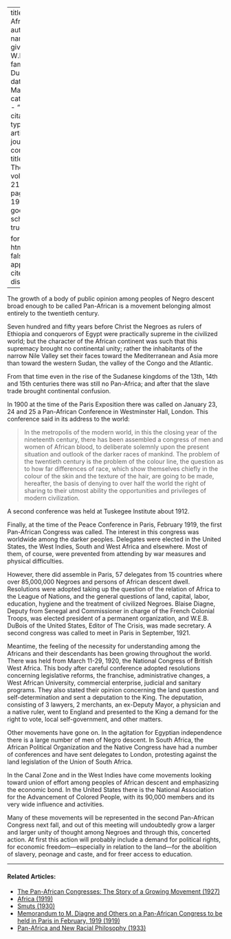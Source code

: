 
---
title: 'Pan-Africa'
author:
  - name:
      given: W.E.B.
      family: Du Bois
date: Mar. 1921
categories: 
  - ""
citation: 
  type: article-journal
  container-title: The Crisis
  volume: 21
  issue: 5
  page: 198-199
google-scholar: true

format:
  html:
    toc: false
    appendix-cite-as: display
---


The growth of a body of public opinion among peoples of Negro descent broad enough to be called Pan-African is a movement belonging almost entirely to the twentieth century.

Seven hundred and fifty years before Christ the Negroes as rulers of Ethiopia and conquerors of Egypt were practically supreme in the civilized world; but the character of the African continent was such that this supremacy brought no continental unity; rather the inhabitants of the narrow Nile Valley set their faces toward the Mediterranean and Asia more than toward the western Sudan, the valley of the Congo and the Atlantic.

From that time even in the rise of the Sudanese kingdoms of the 13th, 14th and 15th centuries there was still no Pan-Africa; and after that the slave trade brought continental confusion.

In 1900 at the time of the Paris Exposition there was called on January 23, 24 and 25 a Pan-African Conference in Westminster Hall, London. This conference said in its address to the world:

> In the metropolis of the modern world, in this the closing year of the nineteenth century, there has been assembled a congress of men and women of African blood, to deliberate solemnly upon the present situation and outlook of the darker races of mankind. The problem of the twentieth century is the problem of the colour line, the question as to how far differences of race, which show themselves chiefly in the colour of the skin and the texture of the hair, are going to be made, hereafter, the basis of denying to over half the world the right of sharing to their utmost ability the opportunities and privileges of modern civilization.

A second conference was held at Tuskegee Institute about 1912.

Finally, at the time of the Peace Conference in Paris, February 1919, the first Pan-African Congress was called. The interest in this congress was worldwide among the darker peoples. Delegates were elected in the United States, the West Indies, South and West Africa and elsewhere. Most of them, of course, were prevented from attending by war measures and physical difficulties.

However, there did assemble in Paris, 57 delegates from 15 countries where over 85,000,000 Negroes and persons of African descent dwell. Resolutions were adopted taking up the question of the relation of Africa to the League of Nations, and the general questions of land, capital, labor, education, hygiene and the treatment of civilized Negroes. Blaise Diagne, Deputy from Senegal and Commissioner in charge of the French Colonial Troops, was elected president of a permanent organization, and W.E.B. DuBois of the United States, Editor of <span class="small-caps">The Crisis</span>, was made secretary. A second congress was called to meet in Paris in September, 1921.

Meantime, the feeling of the necessity for understanding among the Africans and their descendants has been growing throughout the world. There was held from March 11-29, 1920, the National Congress of British West Africa. This body after careful conference adopted resolutions concerning legislative reforms, the franchise, administrative changes, a West African University, commercial enterprise, judicial and sanitary programs. They also stated their opinion concerning the land question and self-determination and sent a deputation to the King. The deputation, consisting of 3 lawyers, 2 merchants, an ex-Deputy Mayor, a physician and a native ruler, went to England and presented to the King a demand for the right to vote, local self-government, and other matters.

Other movements have gone on. In the agitation for Egyptian independence there is a large number of men of Negro descent. In South Africa, the African Political Organization and the Native Congress have had a number of conferences and have sent delegates to London, protesting against the land legislation of the Union of South Africa.

In the Canal Zone and in the West Indies have come movements looking toward union of effort among peoples of African descent and emphasizing the economic bond. In the United States there is the National Association for the Advancement of Colored People, with its 90,000 members and its very wide influence and activities. 

Many of these movements will be represented in the second Pan-African Congress next fall, and out of this meeting will undoubtedly grow a larger and larger unity of thought among Negroes and through this, concerted action. At first this action will probably include a demand for political rights, for economic freedom---especially in relation to the land---for the abolition of slavery, peonage and caste, and for freer access to education.

<!-- Similar articles start here -->
<div  class="clear-wrap"></div>
<hr>
#### Related Articles:

* [The Pan-African Congresses: The Story of a Growing Movement (1927)](/Volumes/34/08/panafrican_congresses.html)
* [Africa (1919)](/Volumes/17/04/africa.html)
* [Smuts (1930)](/Volumes/37/02/smuts.html)
* [Memorandum to M. Diagne and Others on a Pan-African Congress to be held in Paris in February, 1919 (1919)](/Volumes/17/05/memorandum_to_m_diagne_and_others_on_a_panafrican_congress.html)
* [Pan-Africa and New Racial Philosophy (1933)](/Volumes/40/11/panafrica_and_new_racial_philosophy.html)

<!-- Similar articles end here -->